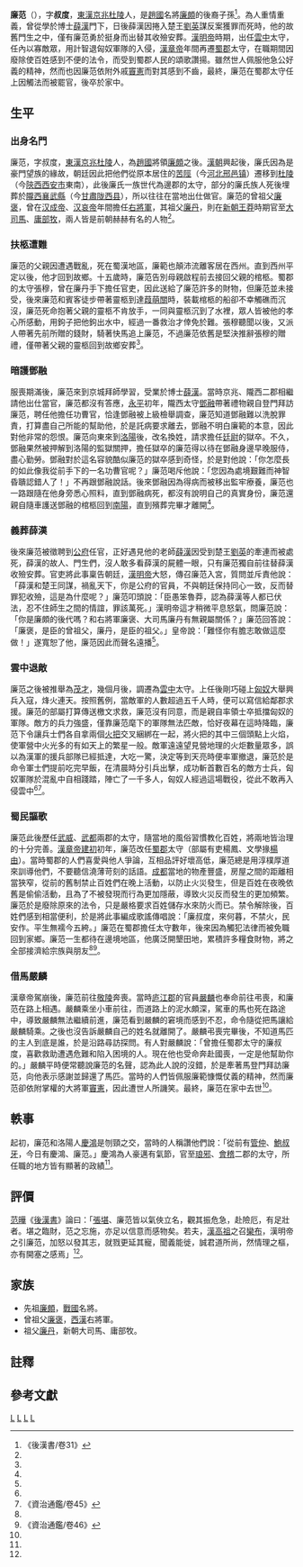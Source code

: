 '''廉范'''（{{bd|?||?||}}），字'''叔度'''，[[東漢|東漢]][[长安|京兆]][[杜陵县|杜陵]]人，是[[趙國|趙國]]名將[[廉頗|廉頗]]的後裔子孫<ref name= LaterHan >《後漢書/卷31》</ref>。為人重情重義，曾從學於博士[[薛漢_(漢朝)|薛漢]]門下，日後薛漢因捲入楚王[[刘英_(东汉)|劉英]]謀反案獲罪而死時，他的故舊門生之中，僅有廉范勇於挺身而出替其收殮安葬。[[漢明帝|漢明帝]]時期，出任[[云中郡_(赵国)|雲中]]太守，任內以寡敵眾，用計智退匈奴軍隊的入侵，[[漢章帝|漢章帝]]年間再遷[[蜀郡|蜀郡]]太守，在職期間因廢除使百姓感到不便的法令，而受到蜀郡人民的頌歌讚揚。雖然世人佩服他急公好義的精神，然而也因廉范依附外戚[[竇憲|竇憲]]而對其感到不齒，最終，廉范在蜀郡太守任上因觸法而被罷官，後卒於家中。

==生平==
===出身名門===
廉范，字叔度，[[東漢|東漢]][[长安|京兆]][[杜陵县|杜陵]]人，為[[趙國|趙國]]將領[[廉頗|廉頗]]之後。[[漢朝|漢朝]]興起後，廉氏因為是豪門望族的緣故，朝廷因此把他們從原本居住的[[苦陘|苦陘]]（今[[河北省|河北]][[邢邑镇|邢邑镇]]）遷移到[[杜陵县|杜陵]]（今[[陕西省|陝西]][[西安市|西安市]]東南），此後廉氏一族世代為邊郡的太守，部分的廉氏族人死後埋葬於[[陇右|隴西]][[陇西县|襄武縣]]（今[[甘肃省|甘肅]][[陇西县|陇西县]]），所以往往在當地出仕做官。廉范的曾祖父[[廉褒|廉褒]]，曾在[[汉成帝|汉成帝]]、[[汉哀帝|汉哀帝]]年間擔任[[右將軍|右將軍]]，其祖父[[廉丹|廉丹]]，則在[[新朝|新朝]][[王莽|王莽]]時期官至[[大司馬|大司馬]]、[[庸部牧|庸部牧]]，兩人皆是前朝赫赫有名的人物<ref name= LaterHan />。

===扶柩遭難===
廉范的父親因遭遇戰亂，死在蜀漢地區，廉範也顛沛流離客居在西州。直到西州平定以後，他才回到故鄉。十五歲時，廉范告別母親啟程前去接回父親的棺柩。蜀郡的太守張穆，曾在廉丹手下擔任官吏，因此送給了廉范許多的財物，但廉范並未接受，後來廉范和賓客徒步帶著靈柩到達[[葭萌關|葭萌關]]時，裝載棺柩的船卻不幸觸礁而沉沒，廉范死命抱著父親的靈柩不肯放手，一同與靈柩沉到了水裡，眾人皆被他的孝心所感動，用鉤子把他鉤出水中，經過一番救治才倖免於難。張穆聽聞以後，又派人帶著先前所贈的錢財，騎著快馬追上廉范，不過廉范依舊是堅決推辭張穆的贈禮，僅帶著父親的靈柩回到故鄉安葬<ref name= LaterHan />。

===暗護鄧融===
服喪期滿後，廉范來到京城拜師學習，受業於博士[[薛漢_(漢朝)|薛漢]]。當時京兆、隴西二郡相繼請他出仕當官，廉范都沒有答應，[[永平_(东汉)|永平]]初年，隴西太守[[鄧融|鄧融]]帶著禮物親自登門拜訪廉范，聘任他擔任功曹官，恰逢鄧融被上級檢舉調查，廉范知道鄧融難以洗脫罪責，打算盡自己所能的幫助他，於是託病要求離去，鄧融不明白廉範的本意，因此對他非常的怨恨。廉范向東來到[[洛陽|洛陽]]後，改名換姓，請求擔任[[廷尉|廷尉]]的獄卒。不久，鄧融果然被押解到洛陽的監獄關押，擔任獄卒的廉范得以待在鄧融身邊早晚服侍，盡心勤勞。鄧融對於這名容貌酷似廉范的獄卒感到奇怪，於是對他說：「你怎麼長的如此像我從前手下的一名功曹官呢？」廉范喝斥他說：「您因為處境艱難而神智昏聵認錯人了！」不再跟鄧融說話。後來鄧融因為得病而被移出監牢療養，廉范也一路跟隨在他身旁悉心照料，直到鄧融病死，都沒有說明自己的真實身份，廉范還親自隨車護送鄧融的棺柩回到[[南陽|南陽]]，直到殯葬完畢才離開<ref name= LaterHan />。

===義葬薛漢===
後來廉范被徵聘到[[公府|公府]]任官，正好遇見他的老師[[薛漢_(漢朝)|薛漢]]因受到楚王[[刘英_(东汉)|劉英]]的牽連而被處死，薛漢的故人、門生們，沒人敢多看薛漢的屍體一眼，只有廉范獨自前往替薛漢收殮安葬。官吏將此事稟告朝廷，[[漢明帝|漢明帝]]大怒，傳召廉范入宮，質問並斥責他說：「薛漢和楚王同謀，禍亂天下，你是公府的官員，不與朝廷保持同心一致，反而替罪犯收殮，這是為什麼呢？」廉范叩頭說：「臣愚笨魯莽，認為薛漢等人都已伏法，忍不住師生之間的情誼，罪該萬死。」漢明帝這才稍微平息怒氣，問廉范說：「你是廉頗的後代嗎？和右將軍廉褒、大司馬廉丹有無親屬關係？」廉范回答說：「廉褒，是臣的曾祖父，廉丹，是臣的祖父。」皇帝說：「難怪你有膽志敢做這麼做！」遂寬恕了他，廉范因此而聲名遠播<ref name= LaterHan />。

===雲中退敵===
廉范之後被推舉為[[秀才|茂才]]，幾個月後，調遷為[[云中郡_(赵国)|雲中]]太守。上任後剛巧碰上[[匈奴|匈奴]]大舉興兵入寇，烽火連天。按照舊例，當敵軍的人數超過五千人時，便可以寫信給鄰郡求援。廉范的部屬打算傳送檄文求救，廉范沒有同意，而是親自率領士卒抵擋匈奴的軍隊。敵方的兵力強盛，僅靠廉范麾下的軍隊無法匹敵，恰好夜幕在這時降臨，廉范下令讓兵士們各自拿兩個[[火炬|火把]]交叉綑綁在一起，將火把的其中三個頭點上火焰，使軍營中火光多的有如天上的繁星一般。敵軍遠遠望見營地理的火炬數量眾多，誤以為漢軍的援兵部隊已經抵達，大吃一驚，決定等到天亮時便率軍撤退，廉范於是命令軍士們提前吃完早飯，在清晨時分引兵出擊，成功斬首數百名的敵方士兵，匈奴軍隊於混亂中自相踐踏，陣亡了一千多人，匈奴人經過這場戰役，從此不敢再入侵雲中<ref name= LaterHan /><ref>《資治通鑑/卷45》</ref>。

===蜀民謳歌===
廉范此後歷任[[武威郡|武威]]、[[武都郡|武都]]兩郡的太守，隨當地的風俗習慣教化百姓，將兩地皆治理的十分完善。[[漢章帝|漢章帝]][[建初_(东汉)|建初]]初年，廉范改任[[蜀郡|蜀郡]]太守（部屬有吏楊鳳、文學掾[[楊由|楊由]]）。當時蜀郡的人們喜愛與他人爭論，互相品評好壞高低，廉范總是用淳樸厚道來訓導他們，不要聽信澆薄苛刻的話語。[[成都市|成都]]當地的物產豐盛，房屋之間的距離相當狹窄，從前的舊制禁止百姓們在晚上活動，以防止火災發生，但是百姓在夜晚依舊是偷偷活動，且為了不被發現而行為更加隱蔽，導致火災反而發生的更加頻繁。廉范於是廢除原來的法令，只是嚴格要求百姓儲存水來防火而已。禁令解除後，百姓們感到相當便利，於是將此事編成歌謠傳唱說：「廉叔度，來何暮，不禁火，民安作。平生無襦今五絝{{NoteTag|《[[資治通鑑|資治通鑑]]》記載為：「廉叔度，來何暮，不禁火，民安作。昔無襦，今五褲。」}}。」廉范在蜀郡擔任太守數年，後來因為觸犯法律而被免職回到家鄉。廉范一生都待在邊境地區，他廣泛開墾田地，累積許多糧食財物，將之全部接濟給宗族與朋友<ref name= LaterHan /><ref>《資治通鑑/卷46》</ref>。

===借馬嚴麟===
漢章帝駕崩後，廉范前往[[漢敬陵|敬陵]]奔喪。當時[[庐江郡|庐江郡]]的官員[[嚴麟|嚴麟]]也奉命前往弔喪，和廉范在路上相遇。嚴麟乘坐小車前往，而道路上的泥水頗深，駕車的馬也死在路途中，導致嚴麟無法繼續前進，廉范看到嚴麟的窘境而感到不忍，命令隨從把馬讓給嚴麟騎乘。之後也沒告訴嚴麟自己的姓名就離開了。嚴麟弔喪完畢後，不知道馬匹的主人到底是誰，於是沿路尋訪探問。有人對嚴麟說：「曾擔任蜀郡太守的廉叔度，喜歡救助遭遇危難和陷入困境的人。現在他也受命奔赴國喪，一定是他幫助你的。」嚴麟平時便常聽說廉范的名聲，認為此人說的沒錯，於是牽著馬登門拜訪廉范，向他表示感謝並歸還了馬匹。當時的人們皆佩服廉範慷慨仗義的精神，然而廉范卻依附掌權的大將軍[[竇憲|竇憲]]，因此遭世人所譏笑。最終，廉范在家中去世<ref name= LaterHan />。

==軼事==
起初，廉范和洛陽人[[慶鴻|慶鴻]]是刎頸之交，當時的人稱讚他們說：「從前有[[管仲|管仲]]、[[鮑叔牙|鮑叔牙]]，今日有慶鴻、廉范。」慶鴻為人豪邁有氣節，官至[[琅邪郡|琅邪]]、[[會稽郡|會稽]]二郡的太守，所任職的地方皆有顯著的政績<ref name= LaterHan />。

==評價==
[[范曄|范曄]]《[[後漢書|後漢書]]》論曰：「[[張堪|張堪]]、廉范皆以氣俠立名，觀其振危急，赴險厄，有足壯者。堪之臨財，范之忘施，亦足以信意而感物矣。若夫，[[漢高祖|漢高祖]]之召[[欒布|欒布]]，漢明帝之引廉范，加怒以發其志，就戮更延其寵，聞義能徙，誠君道所尚，然情理之樞，亦有開塞之感焉」<ref name= LaterHan />。

==家族==
*先祖[[廉頗|廉頗]]，[[戰國|戰國]]名將。
*曾祖父[[廉褒|廉褒]]，[[西漢|西漢]]右將軍。
*祖父[[廉丹|廉丹]]，新朝大司馬、庸部牧。

==註釋==
{{NoteFoot}}

==參考文獻==
{{reflist}}

[[Category:東漢政治人物|L]]
[[Category:東漢太守|L]]
[[Category:西安人|L]]
[[Category:廉姓|L]]